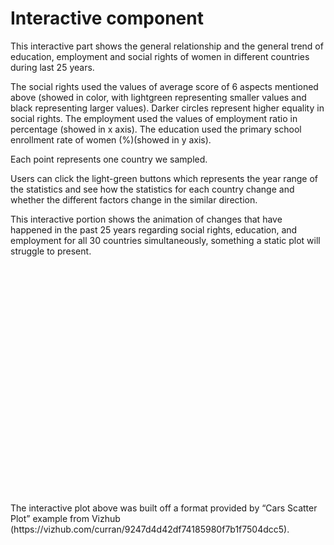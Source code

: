 # Interactive component

This interactive part shows the general relationship and the general trend of education, employment and social rights of women in different countries during last 25 years.

The social rights used the values of average score of 6 aspects mentioned above (showed in color, with lightgreen representing smaller values and black representing larger values). Darker circles represent higher equality in social rights. The employment used the values of employment ratio in percentage (showed in x axis). The education used the primary school enrollment rate of women (%)(showed in y axis).

Each point represents one country we sampled.

Users can click the light-green buttons which represents the year range of the statistics and see how the statistics for each country change and whether the different factors change in the similar direction.

This interactive portion shows the animation of changes that have happened in the past 25 years regarding social rights, education, and employment for all 30 countries simultaneously, something a static plot will struggle to present.

<script src="https://d3js.org/d3.v6.js"></script>
<svg width="688" height="500"></svg>

<script> 

  const svg = d3.select('svg');
  const width = +svg.attr('width');
  const height = +svg.attr('height');

  const render = data_1 => {
    const title = 'Social, Educational, and Employment Trends';
    const xValue_1 = d => d.emp1;
    const yValue_1 = d => d.educ1;
    const xValue_2 = d => d.emp2;
    const yValue_2 = d => d.educ2;
    const xValue_3 = d => d.emp3;
    const yValue_3 = d => d.educ3;
    const xValue_4 = d => d.emp4;
    const yValue_4 = d => d.educ4;
    const xValue_5 = d => d.emp5;
    const yValue_5 = d => d.educ5;
    const rValue_1 = d => d.Score1;
    const rValue_2 = d => d.Score2;
    const rValue_3 = d => d.Score3;
    const rValue_4 = d => d.Score4;
    const rValue_5 = d => d.Score5;
    const xAxisLabel = 'Employment';
    const yAxisLabel = 'Education';
    const circleRadius = 10;
    const margin = { top: 60, right: 40, bottom: 175, left: 150 };
    const innerWidth = width - margin.left - margin.right;
    const innerHeight = height - margin.top - margin.bottom;
    const xScale = d3.scaleLinear()
      .domain([40, 100])
      .range([0, innerWidth])
      .nice();
    const yScale = d3.scaleLinear()
      .domain([20, 180])
      .range([innerHeight, 0])
      .nice();
    const compute = d3.interpolate('lightgreen', 'black')
    const linear = d3.scaleLinear().domain([0.46, 1]).range([0, 1])
  	const myColor = d3.scaleLinear().domain([0.3, 1])
    	.range(["black", "green"]);
    const g = svg.append('g')
      .attr('transform', `translate(${margin.left},${margin.top})`);
    const xAxis = d3.axisBottom(xScale)
      .tickSize(-innerHeight)
      .tickPadding(15);
    const yAxis = d3.axisLeft(yScale)
      .tickSize(-innerWidth)
      .tickPadding(10);
    const yAxisG = g.append('g').call(yAxis);
    yAxisG.selectAll('.domain').remove();
    yAxisG.append('text')
        .attr('class', 'axis-label')
        .attr('y', -93)
        .attr('x', -innerHeight / 2)
        .attr('fill', 'black')
        .attr('transform', `rotate(-90)`)
        .attr('text-anchor', 'middle')
        .text(yAxisLabel);
    const xAxisG = g.append('g').call(xAxis)
      .attr('transform', `translate(0,${innerHeight})`);
    xAxisG.select('.domain').remove();
    xAxisG.append('text')
        .attr('class', 'axis-label')
        .attr('y', 75)
        .attr('x', innerWidth / 2)
        .attr('fill', 'black')
        .text(xAxisLabel);
    g.selectAll('circle').data(data_1)
      .enter().append('circle')
        .attr('cy', d => yScale(yValue_1(d)))
        .attr('cx', d => xScale(xValue_1(d)))
        .attr('r',  d => circleRadius)
    		.attr('fill', d => compute(linear(rValue_1(d))));
    g.append('text')
        .attr('class', 'title')
        .attr('y', -10)
        .text(title);

  var object_dataset = [
    {cx: 43, cy: 450, text: `1995-1999`,no:"r1"},
    {cx: 172, cy: 450, text: `2000-2004`,no:"r2"},
    {cx: 301, cy: 450, text: `2005-2009`,no:"r3"},
    {cx: 430, cy: 450, text: `2010-2014`,no:"r4"},
    {cx: 559, cy: 450, text: `2015-2019`,no:"r5"},
    ];

  svg.selectAll('rect').data(object_dataset)
    .enter().append('rect')
      .attr('x', d => d.cx + 50)
      .attr('y', d => d.cy - 30)
      .attr('width', 86)
      .attr('height', 50)
      .attr('fill', 'lightgreen')
      .attr('id', d => d.no);

  svg.select("rect#r2").on("click",function(data_1){
    svg.selectAll("rect").attr("fill","lightgreen")
    svg.select("rect#r2").attr("fill","green")
        svg.selectAll("circle").transition()
        .duration(2000)
        .attr('cy', d => yScale(yValue_2(d)))
        .attr('cx', d => xScale(xValue_2(d)))
        .attr('r',  d => circleRadius)
        .attr('fill', "red")
        .attr('fill', d => compute(linear(rValue_2(d))))})
      ;
          
  svg.select("rect#r1").on("click",function(data_1){
    svg.selectAll("rect").attr("fill","lightgreen")
    svg.select("rect#r1").attr("fill","green")
    svg.selectAll("circle").transition()
    .duration(2000)
    .attr('cy', d => yScale(yValue_1(d)))
    .attr('cx', d => xScale(xValue_1(d)))
    .attr('r',  d => circleRadius)
    .attr('fill', "red")
    .attr('fill', d => compute(linear(rValue_1(d))))})
  ;
          
  svg.select("rect#r3").on("click",function(data_1){
    svg.selectAll("rect").attr("fill","lightgreen")
    svg.select("rect#r3").attr("fill","green")
    svg.selectAll("circle").transition()
    .duration(2000)
    .attr('cy', d => yScale(yValue_3(d)))
    .attr('cx', d => xScale(xValue_3(d)))
    .attr('r',  d => circleRadius)
    .attr('fill', "red")
    .attr('fill', d => compute(linear(rValue_3(d))))})
  ;

  svg.select("rect#r4").on("click",function(data_1){
    svg.selectAll("rect").attr("fill","lightgreen")
    svg.select("rect#r4").attr("fill","green")
    svg.selectAll("circle").transition()
    .duration(2000)
    .attr('cy', d => yScale(yValue_4(d)))
    .attr('cx', d => xScale(xValue_4(d)))
    .attr('r',  d => circleRadius)
    .attr('fill', "red")
    .attr('fill', d => compute(linear(rValue_4(d))))})
  ;
  
  svg.select("rect#r5").on("click",function(data_1){
    svg.selectAll("rect").attr("fill","lightgreen")
    svg.select("rect#r5").attr("fill","green")
    svg.selectAll("circle").transition()
    .duration(2000)
    .attr('cy', d => yScale(yValue_5(d)))
    .attr('cx', d => xScale(xValue_5(d)))
    .attr('r',  d => circleRadius)
    .attr('fill', "red")
    .attr('fill', d => compute(linear(rValue_5(d))))})
  };

  d3.csv('https://raw.githubusercontent.com/yaojiaye00/final5702/main/data_all.csv')
    .then(data_1 => {
      data_1.forEach(d => {
        d.Score1 = +d.Score1;
        d.educ1 = +d.educ1; //Currently need to manually update based on input 
        d.emp1 = +d.emp1; //Same as above
        d.Score2 = +d.Score2;
        d.educ2 = +d.educ2; 
        d.emp2 = +d.emp2; 
        d.Score3 = +d.Score3;
        d.educ3 = +d.educ3; 
        d.emp3 = +d.emp3; 
        d.Score4 = +d.Score4;
        d.educ4 = +d.educ4; 
        d.emp4 = +d.emp4; 
        d.Score5 = +d.Score5;
        d.educ5 = +d.educ5; 
        d.emp5 = +d.emp5; 
      });
      render(data_1)
    });

  var object_dataset = [
    {cx: 43, cy: 450, text: `1995-1999`,no:"r1"},
    {cx: 172, cy: 450, text: `2000-2004`,no:"r2"},
    {cx: 301, cy: 450, text: `2005-2009`,no:"r3"},
    {cx: 430, cy: 450, text: `2010-2014`,no:"r4"},
    {cx: 559, cy: 450, text: `2015-2019`,no:"r5"},
    ];

  svg.selectAll('text').data(object_dataset)
    .enter().append('text')
      .attr('x', d => d.cx + 90)
      .attr('y', d => d.cy + 50)
      .text(d => d.text)
      .attr('fill', 'black')
      .attr('text-anchor', 'middle');

</script>


The interactive plot above was built off a format provided by "Cars Scatter Plot" example from Vizhub (https://vizhub.com/curran/9247d4d42df74185980f7b1f7504dcc5).  
  

